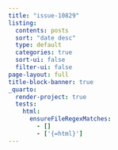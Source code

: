 ```yaml
---
title: "issue-10829"
listing:
  contents: posts
  sort: "date desc"
  type: default
  categories: true
  sort-ui: false
  filter-ui: false
page-layout: full
title-block-banner: true
_quarto:
  render-project: true
  tests:
    html:
      ensureFileRegexMatches:
        - []
        - ['{=html}']
---
```




